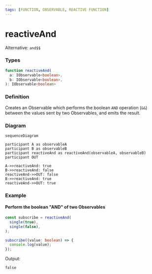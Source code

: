 ```yaml
---
tags: [FUNCTION, OBSERVABLE, REACTIVE FUNCTION]
---
```


# reactiveAnd

Alternative: `and$$`

### Types

```ts
function reactiveAnd(
  a: IObservable<boolean>,
  b: IObservable<boolean>,
): IObservable<boolean>
```

### Definition

Creates an Observable which performs the boolean `AND` operation (`&&`) between the values sent by two Observables, and emits the result.

### Diagram

```mermaid
sequenceDiagram

participant A as observableA
participant B as observableB
participant reactiveAnd as reactiveAnd(observableA, observableB)
participant OUT

A->>reactiveAnd: true
B->>reactiveAnd: false
reactiveAnd->>OUT: false
B->>reactiveAnd: true
reactiveAnd->>OUT: true
```

### Example

#### Perform the boolean "AND" of two Observables

```ts
const subscribe = reactiveAnd(
  single(true),
  single(false),
);

subscribe((value: boolean) => {
  console.log(value);
});
```

Output:

```text
false
```
